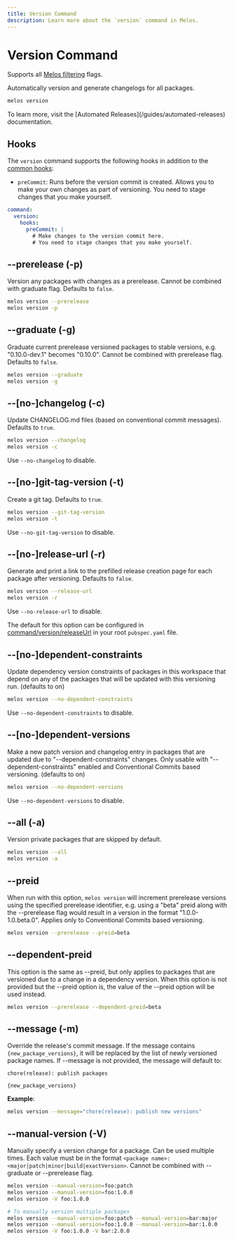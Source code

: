 ```yaml
---
title: Version Command
description: Learn more about the `version` command in Melos.
---
```


# Version Command

<Info>Supports all [Melos filtering](/filters) flags.</Info>

Automatically version and generate changelogs for all packages.

```bash
melos version
```

<Info>
  To learn more, visit the [Automated Releases](/guides/automated-releases)
  documentation.
</Info>

## Hooks

The `version` command supports the following hooks in addition to the
[common hooks](/configuration/scripts#hooks):

- `preCommit`: Runs before the version commit is created. Allows you to make
  your own changes as part of versioning. You need to stage changes that you
  make yourself.

```yaml
command:
  version:
    hooks:
      preCommit: |
        # Make changes to the version commit here.
        # You need to stage changes that you make yourself.
```

## --prerelease (-p)

Version any packages with changes as a prerelease. Cannot be combined with
graduate flag. Defaults to `false`.

```bash
melos version --prerelease
melos version -p
```

## --graduate (-g)

Graduate current prerelease versioned packages to stable versions, e.g.
"0.10.0-dev.1" becomes "0.10.0". Cannot be combined with prerelease flag.
Defaults to `false`.

```bash
melos version --graduate
melos version -g
```

## --[no-]changelog (-c)

Update CHANGELOG.md files (based on conventional commit messages). Defaults to
`true`.

```bash
melos version --changelog
melos version -c
```

Use `--no-changelog` to disable.

## --[no-]git-tag-version (-t)

Create a git tag. Defaults to `true`.

```bash
melos version --git-tag-version
melos version -t
```

Use `--no-git-tag-version` to disable.

## --[no-]release-url (-r)

Generate and print a link to the prefilled release creation page for each
package after versioning. Defaults to `false`.

```bash
melos version --release-url
melos version -r
```

Use `--no-release-url` to disable.

The default for this option can be configured in
[command/version/releaseUrl](/configuration/overview#releaseurl) in your
root `pubspec.yaml` file.

## --[no-]dependent-constraints

Update dependency version constraints of packages in this workspace that depend
on any of the packages that will be updated with this versioning run. (defaults
to on)

```bash
melos version --no-dependent-constraints
```

Use `--no-dependent-constraints` to disable.

## --[no-]dependent-versions

Make a new patch version and changelog entry in packages that are updated due to
"--dependent-constraints" changes. Only usable with "--dependent-constraints"
enabled and Conventional Commits based versioning. (defaults to on)

```bash
melos version --no-dependent-versions
```

Use `--no-dependent-versions` to disable.

## --all (-a)

Version private packages that are skipped by default.

```bash
melos version --all
melos version -a
```

## --preid

When run with this option, `melos version` will increment prerelease versions
using the specified prerelease identifier, e.g. using a "beta" preid along with
the --prerelease flag would result in a version in the format
"1.0.0-1.0.beta.0". Applies only to Conventional Commits based versioning.

```bash
melos version --prerelease --preid=beta
```

## --dependent-preid

This option is the same as --preid, but only applies to packages that are
versioned due to a change in a dependency version. When this option is not
provided but the --preid option is, the value of the --preid option will be used
instead.

```bash
melos version --prerelease --dependent-preid=beta
```

## --message (-m)

Override the release's commit message. If the message contains
`{new_package_versions}`, it will be replaced by the list of newly versioned
package names. If --message is not provided, the message will default to:

```
chore(release): publish packages

{new_package_versions}
```

**Example**:

```bash
melos version --message="chore(release): publish new versions"
```

## --manual-version (-V)

Manually specify a version change for a package. Can be used multiple times.
Each value must be in the format
`<package name>:<major|patch|minor|build|exactVersion>`. Cannot be combined with
--graduate or --prerelease flag.

```bash
melos version --manual-version=foo:patch
melos version --manual-version=foo:1.0.0
melos version -V foo:1.0.0

# To manually version multiple packages
melos version --manual-version=foo:patch --manual-version=bar:major
melos version --manual-version=foo:1.0.0 --manual-version=bar:1.0.0
melos version -V foo:1.0.0 -V bar:2.0.0
```
